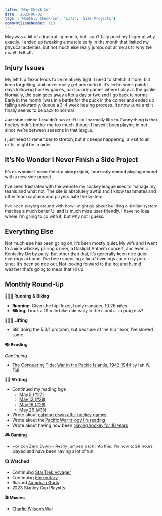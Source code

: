 ```yaml
---
title: 'May Check-In'
date: '2023-06-02'
tags: ['Monthly Check-In', 'Life', 'Side Projects']
commentIssueNumber: 113
---
```


May was a bit of a frustrating month, but I can’t fully point my finger at why exactly. I ended up tweaking a muscle early in the month that limited my physical activities, but not much else really jumps out at me as to why the month felt off.

## Injury Issues

My left hip flexor tends to be relatively tight. I need to stretch it more, but keep forgetting, and never really get around to it. It’s led to some painful days following hockey games, particularly games where I play as the goalie. Normally, the pain goes away after a day or two and I go back to normal. Early in the month I was in a battle for the puck in the corner and ended up falling awkwardly. Queue a 3-4 week healing process. It’s now June and it finally seems to be back to normal.

Just stunk since I couldn’t run or lift like I normally like to. Funny thing is that hockey didn’t bother me too much, though I haven’t been playing in net since we’re between seasons in that league.

I just need to remember to stretch, but if it keeps happening, a visit to an ortho might be in order.

## It’s No Wonder I Never Finish a Side Project

It’s no wonder I never finish a side project, I currently started playing around with a new side project.

I’ve been frustrated with the website my hockey league uses to manage my teams and what not. The site is absolutely awful and I know teammates and other team captains and players hate the system.

I’ve been playing around with how I might go about building a similar system that has a much better UI and is much more user-friendly. I have no idea where I’m going to go with it, but why not I guess.

## Everything Else

Not much else has been going on, it’s been mostly quiet. My wife and I went to a nice whiskey pairing dinner, a Gaslight Anthem concert, and even a Kentucky Derby party. But other than that, it’s generally been nice quiet evenings at home. I’ve been spending a lot of evenings out on my porch since it’s been so nice out. Not looking forward to the hot and humid weather that’s going to mess that all up.

## Monthly Round-Up

**🏃🏼‍♂️ Running & Biking**

- **Running:** Given the hip flexor, I only managed 10.26 miles.
- **Biking:** I took a 25 mile bike ride early in the month...so progress?

**🏋🏼‍♂️ Lifting**

- Still doing the 5/3/1 program, but because of the hip flexor, I’ve slowed some.

**📚 Reading**

*Continuing*
- [The Conquering Tide: War in the Pacific Islands, 1942-1944](https://bookshop.org/p/books/the-conquering-tide-war-in-the-pacific-islands-1942-1944-ian-w-toll/8758811?ean=9780393353204) by Ian W. Toll

**✍🏻 Writing**

- Continued my reading logs
	- [May 5 (#27)](https://kpwags.com/reading-log/27)
	- [May 12 (#28)](https://kpwags.com/reading-log/28)
	- [May 19 (#29)](https://kpwags.com/reading-log/29)
	- [May 26 (#30)](https://kpwags.com/reading-log/30)
- Wrote about [calming down after hockey games](https://kpwags.com/posts/2023/05/05/calming-down-after-hockey)
- Wrote about the [Pacific War trilogy I’m reading](https://kpwags.com/posts/2023/05/21/ian-w-tolls-pacific-war-trilogy)
- Wrote about having now been [playing hockey for 10 years](https://kpwags.com/posts/2023/05/26/10-years-of-playing-hockey)

**🎮 Gaming**

- [Horizon Zero Dawn](https://www.playstation.com/en-us/games/horizon-zero-dawn/) - Really jumped back into this. I’m now at 29 hours played and have been having a lot of fun.

**📺 Watched**

- Continuing [Star Trek Voyager](https://www.imdb.com/title/tt0112178/)
- Continuing [Elementary](https://www.imdb.com/title/tt2191671/)
- Started [American Gods](https://www.imdb.com/title/tt1898069/?ref_=fn_al_tt_1)
- 2023 Stanley Cup Playoffs

**🎬 Movies**

- [Charlie Wilson’s War](https://www.imdb.com/title/tt0472062/)
